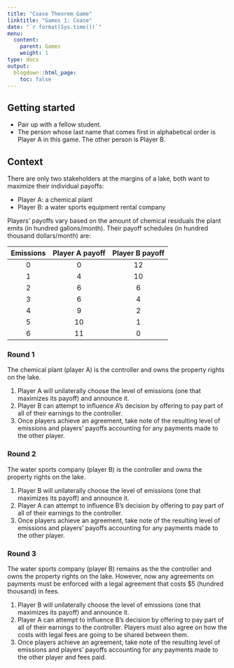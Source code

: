 ```yaml
---
title: "Coase Theorem Game"
linktitle: "Games 1: Coase"
date: "`r format(Sys.time())`"
menu:
  content:
    parent: Games
    weight: 1
type: docs
output:
  blogdown::html_page:
    toc: false
---
```


## Getting started

* Pair up with a fellow student.
* The person whose last name that comes first in alphabetical order is Player A in this game. The other person is Player B.


## Context

There are only two stakeholders at the margins of a lake, both want to maximize their individual payoffs:

* Player A: a chemical plant
* Player B: a water sports equipment rental company

Players' payoffs vary based on the amount of chemical residuals the plant emits (in hundred gallons/month). Their payoff schedules (in hundred thousand dollars/month) are:

| Emissions               | Player A payoff | Player B payoff |
|:-----------------------:|:---------------:|:---------------:|
| 0                       |0                |12               |
| 1                       |4                |10               |
| 2                       |6                |6                |
| 3                       |6                |4                |
| 4                       |9                |2                |
| 5                       |10               |1                |
| 6                       |11               |0                |

### Round 1

The chemical plant (player A) is the controller and owns the property rights on the lake. 

1. Player A will unilaterally choose the level of emissions (one that maximizes its payoff) and announce it.
2. Player B can attempt to influence A's decision by offering to pay part of all of their earnings to the controller.
3. Once players achieve an agreement, take note of the resulting level of emissions and players' payoffs accounting for any payments made to the other player.

### Round 2

The water sports company (player B) is the controller and owns the property rights on the lake. 

1. Player B will unilaterally choose the level of emissions (one that maximizes its payoff) and announce it.
2. Player A can attempt to influence B's decision by offering to pay part of all of their earnings to the controller.
3. Once players achieve an agreement, take note of the resulting level of emissions and players' payoffs accounting for any payments made to the other player.

### Round 3

The water sports company (player B) remains as the the controller and owns the property rights on the lake. However, now any agreements on payments must be enforced with a legal agreement that costs $5 (hundred thousand) in fees.

1. Player B will unilaterally choose the level of emissions (one that maximizes its payoff) and announce it.
2. Player A can attempt to influence B's decision by offering to pay part of all of their earnings to the controller. Players must also agree on how the costs with legal fees are going to be shared between them.
3. Once players achieve an agreement, take note of the resulting level of emissions and players' payoffs accounting for any payments made to the other player and fees paid.


